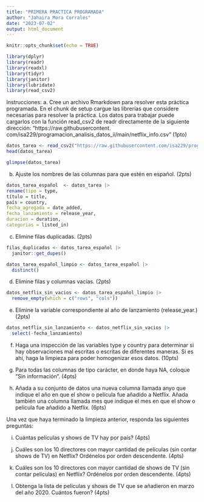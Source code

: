 ```yaml
---
title: "PRIMERA PRACTICA PROGRAMADA"
author: "Jahaira Mora Corrales"
date: "2023-07-02"
output: html_document
---
```


```r
knitr::opts_chunk$set(echo = TRUE)

library(dplyr)
library(readr)
library(readxl)
library(tidyr)
library(janitor)
library(lubridate) 
library(read_csv2)
```

Instrucciones:
a. Cree un archivo Rmarkdown para resolver esta práctica programada. En el chunk de setup cargue las
librerías que considere necesarias para resolver la práctica. Los datos para trabajar puede cargarlos con
la función read_csv2 de readr directamente de la siguiente dirección: “https://raw.githubusercontent.
com/isa229/programacion_analisis_datos_ii/main/netflix_info.csv” (1pto)

```r

datos_tarea <- read_csv2("https://raw.githubusercontent.com/isa229/programacion_analisis_datos_ii/main/netflix_info.csv")
head(datos_tarea)

glimpse(datos_tarea)

```

b. Ajuste los nombres de las columnas para que estén en español. (2pts)

```r
datos_tarea_español  <- datos_tarea |> 
rename(tipo = type, 
título = title,
país = country,
fecha_agregada = date_added,
fecha_lanzamiento = release_year,
duracion = duration,
categorias = listed_in)

```

c. Elimine filas duplicadas. (2pts)
```r
filas_duplicadas <- datos_tarea_español |> 
  janitor::get_dupes()

datos_tarea_español_limpio <- datos_tarea_español |> 
  distinct()

```


d. Elimine filas y columnas vacías. (2pts)

```r
datos_netflix_sin_vacios <- datos_tarea_español_limpio |> 
  remove_empty(which = c("rows", "cols"))

```

e. Elimine la variable correspondiente al año de lanzamiento (release_year.) (2pts)

```r
datos_netflix_sin_lanzamiento <- datos_netflix_sin_vacios |> 
  select(-fecha_lanzamiento)

```

f. Haga una inspección de las variables type y country para determinar si hay observaciones mal escritas o
escritas de diferentes maneras. Si es ahí, haga la limpieza para poder homogenizar esos datos. (10pts)


g. Para todas las columnas de tipo carácter, en donde haya NA, coloque “Sin información”. (4pts)

h. Añada a su conjunto de datos una nueva columna llamada anyo que indique el año en que el show o
película fue añadido a Netflix. Añada también una columna llamada mes que indique el mes en que el
show o película fue añadido a Netflix. (6pts)

Una vez que haya terminado la limpieza anterior, responda las siguientes preguntas:

i. Cuántas películas y shows de TV hay por país? (4pts)

j. Cuáles son los 10 directores con mayor cantidad de películas (sin contar shows de TV) en Netflix?
Ordénelos por orden descendente. (4pts)


k. Cuáles son los 10 directores con mayor cantidad de shows de TV (sin contar películas) en Netflix?
Ordénelos por orden descendente. (4pts)

l. Obtenga la lista de películas y shows de TV que se añadieron en marzo del año 2020. Cuántos fueron?
(4pts)

